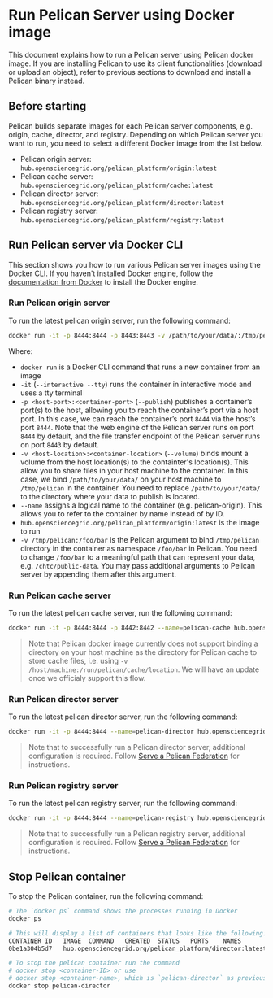 # Run Pelican Server using Docker image

This document explains how to run a Pelican server using Pelican docker image. If you are installing Pelican to use its client functionalities (download or upload an object), refer to previous sections to download and install a Pelican binary instead.

## Before starting

Pelican builds separate images for each Pelican server components, e.g. origin, cache, director, and registry. Depending on which Pelican server you want to run, you need to select a different Docker image from the list below.

* Pelican origin server: `hub.opensciencegrid.org/pelican_platform/origin:latest`
* Pelican cache server: `hub.opensciencegrid.org/pelican_platform/cache:latest`
* Pelican director server: `hub.opensciencegrid.org/pelican_platform/director:latest`
* Pelican registry server: `hub.opensciencegrid.org/pelican_platform/registry:latest`

## Run Pelican server via Docker CLI

This section shows you how to run various Pelican server images using the Docker CLI. If you haven't installed Docker engine, follow the [documentation from Docker](https://docs.docker.com/get-docker/) to install the Docker engine.


### Run Pelican origin server

To run the latest pelican origin server, run the following command:

```bash
docker run -it -p 8444:8444 -p 8443:8443 -v /path/to/your/data/:/tmp/pelican --name=pelican-origin hub.opensciencegrid.org/pelican_platform/origin:latest -v /tmp/pelican:/foo/bar
```

Where:

* `docker run` is a Docker CLI command that runs a new container from an image
* `-it` (`--interactive --tty`) runs the container in interactive mode and uses a tty terminal
* `-p <host-port>:<container-port>` (`--publish`) publishes a container’s port(s) to the host, allowing you to reach the container’s port via a host port. In this case, we can reach the container’s port `8444` via the host’s port `8444`. Note that the web engine of the Pelican server runs on port `8444` by default, and the file transfer endpoint of the Pelican server runs on port `8443` by default.
* `-v <host-location>:<container-location>` (`--volume`) binds mount a volume from the host location(s) to the containter's location(s). This allow you to share files in your host machine to the container. In this case, we bind `/path/to/your/data/` on your host machine to `/tmp/pelican` in the container. You need to replace `/path/to/your/data/` to the directory where your data to publish is located.
* `--name` assigns a logical name to the container (e.g. pelican-origin). This allows you to refer to the container by name instead of by ID.
* `hub.opensciencegrid.org/pelican_platform/origin:latest` is the image to run
* `-v /tmp/pelican:/foo/bar` is the Pelican argument to bind `/tmp/pelican` directory in the container as namespace `/foo/bar` in Pelican. You need to change `/foo/bar` to a meaningful path that can represent your data, e.g. `/chtc/public-data`. You may pass additional arguments to Pelican server by appending them after this argument.

### Run Pelican cache server

To run the latest pelican cache server, run the following command:

```bash
docker run -it -p 8444:8444 -p 8442:8442 --name=pelican-cache hub.opensciencegrid.org/pelican_platform/cache:latest
```

> Note that Pelican docker image currently does not support binding a directory on your host machine as the directory for Pelican cache to store cache files, i.e. using `-v /host/machine:/run/pelican/cache/location`. We will have an update once we officialy support this flow.

### Run Pelican director server

To run the latest pelican director server, run the following command:

```bash
docker run -it -p 8444:8444 --name=pelican-director hub.opensciencegrid.org/pelican_platform/director:latest
```

> Note that to successfully run a Pelican director server, additional configuration is required. Follow [Serve a Pelican Federation](../serving_a_federation.mdx) for instructions.

### Run Pelican registry server

To run the latest pelican registry server, run the following command:

```bash
docker run -it -p 8444:8444 --name=pelican-registry hub.opensciencegrid.org/pelican_platform/registry:latest
```

> Note that to successfully run a Pelican registry server, additional configuration is required. Follow [Serve a Pelican Federation](../serving_a_federation.mdx) for instructions.


## Stop Pelican container

To stop the Pelican container, run the following command:

```bash
# The `docker ps` command shows the processes running in Docker
docker ps

# This will display a list of containers that looks like the following:
CONTAINER ID   IMAGE  COMMAND   CREATED  STATUS   PORTS    NAMES
0be1a304b5d7   hub.opensciencegrid.org/pelican_platform/director:latest   "/bin/sh"   1 hour ago   Up 1 hour   0.0.0.0:8444->8444/tcp   pelican-director

# To stop the pelican container run the command
# docker stop <container-ID> or use
# docker stop <container-name>, which is `pelican-director` as previously defined
docker stop pelican-director
```
